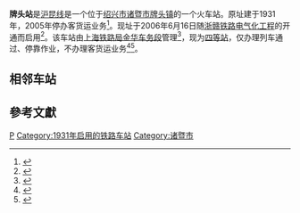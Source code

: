 {{Infobox China railway station
|车站名称 = 牌头站
|图片 = 202001 Station Building of Paitou.jpg
|图片介绍 = 牌头站行车室
|其他名称 = 
|车站拼音 = Pái tóu
|英文名称 =Paitou Railway Station
|车站代码 = 32516<ref>{{cite book|title=中华人民共和国铁路车站代码（GB/T 10302-2010）|publisher=中国标准出版社|year=2010|isbn=155066140495|ignore-isbn-error=true|pages=27}}</ref>
|电报码 = PTH
|拼音码 = PTO
|车站位置 = [[浙江省|浙江省]][[绍兴市|绍兴市]][[诸暨市|诸暨市]][[牌头镇|牌头镇]]
|坐标 = {{coord|29.5980134|N|120.1448261|E|display=inline,title}}
|车站等级 = [[四等站_(中国大陆)|四等站]]
|归属 = [[上海铁路局|上海铁路局]][[金华车务段|金华车务段]]
|线路 = [[沪昆铁路|沪昆铁路]]
|月台数目 = 
|站台面 = 
|股道数目 = 4
}}
'''牌头站'''是[[沪昆线|沪昆线]]是一个位于[[绍兴市|绍兴市]][[诸暨市|诸暨市]][[牌头镇|牌头镇]]的一个火车站。原址建于1931年，2005年停办客货运业务<ref>{{cite book|author=绍兴市地方志办公室|title=走进绍兴 > 绍兴年鉴 > 2006年绍兴年鉴 > 交通运输邮政业 铁路运输|url=http://www.sx.gov.cn/art/2008/6/3/art_1462297_16998695.html|publisher=方志出版社|year=2006|isbn=7-80192-877-6|via=绍兴市人民政府|access-date=2020-09-17|archive-date=2020-06-04|archive-url=https://web.archive.org/web/20200604014751/http://www.sx.gov.cn/art/2008/6/3/art_1462297_16998695.html|dead-url=no}}</ref>。现址于2006年6月16日随[[浙赣铁路电气化工程|浙赣铁路电气化工程]]的开通而启用<ref>{{cite news|title=浙赣电气化铁路全线贯通|url=http://news.sina.com.cn/o/2006-06-17/05159224624s.shtml|work=今日早报|publisher=新浪网|date=2006-06-17|accessdate=2019-06-08|archive-date=2019-06-08|archive-url=https://web.archive.org/web/20190608062233/http://news.sina.com.cn/o/2006-06-17/05159224624s.shtml|dead-url=no}}</ref>。该车站由[[上海铁路局|上海铁路局]][[金华车务段|金华车务段]]管理<ref>{{cite news|title=浙江开启“烧烤模式” 直击高温“烤”验下的铁路人|url=http://www.zj.chinanews.com/jzkzj/2019-07-28/detail-ifzmnmnw3016735.shtml|publisher=中国新闻网|date=2019-07-28}}</ref>，现为[[四等站|四等站]]，仅办理列车通过、停靠作业，不办理客货运业务<ref>{{Cite web |url=http://hyfw.12306.cn/hyinfo/action/FwcszsAction_index?type=1 |title=存档副本 |accessdate=2016-08-11 |archive-date=2016-11-06 |archive-url=https://web.archive.org/web/20161106075157/http://hyfw.12306.cn/hyinfo/action/FwcszsAction_index?type=1 |dead-url=no }}</ref><ref>{{cite web|url=http://www.sx.gov.cn/col/col1238/index.html|title=绍兴市政府门户网站 第三章 铁路交通|accessdate=2016-08-11|archive-date=2017-10-11|archive-url=https://web.archive.org/web/20171011072321/http://www.sx.gov.cn/col/col1238/index.html|dead-url=yes}}</ref>。

== 相邻车站 ==
{{start rail box|[[中国铁路|中国铁路]]}}
{{s-inop|[[诸暨站|诸暨站]]|[[上海站|上海站]]方向}}
{{s-line|[[沪昆铁路|沪昆铁路]]<br/>← 15km 牌头站 12km →}}
{{s-inop|[[浦江站|浦江站]]|[[昆明站|昆明站]]方向}}
{{end box}}

==參考文獻==
{{commonscat|Paitou Railway Station}}
{{reflist}}

{{沪昆铁路}}

[[Category:绍兴市铁路车站|P]]
[[Category:1931年启用的铁路车站|Category:1931年启用的铁路车站]]
[[Category:诸暨市|Category:诸暨市]]
